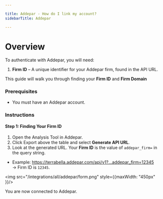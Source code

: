 ```yaml
---

title: Addepar - How do I link my account?
sidebarTitle: Addepar

---
```


# Overview

To authenticate with Addepar, you will need:
1. **Firm ID** – A unique identifier for your Addepar firm, found in the API URL.

This guide will walk you through finding your **Firm ID** and **Firm Domain**

### Prerequisites

- You must have an Addepar account.

### Instructions

#### Step 1: Finding Your Firm ID
1. Open the Analysis Tool in Addepar.
2. Click Export above the table and select **Generate API URL**.
3. Look at the generated URL. Your **Firm ID** is the value of `addepar_firm=` in the query string.
- Example: https://terrabella.addepar.com/api/v1?...addepar_firm=12345 → Firm ID is `12345`.

<img src="/integrations/all/addepar/form.png" style={{maxWidth: "450px" }}/>

You are now connected to Addepar.
